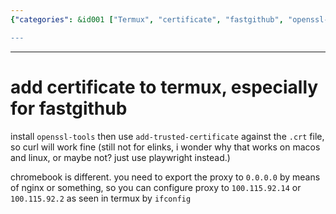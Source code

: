 ```yaml
---
{"categories": &id001 ["Termux", "certificate", "fastgithub", "openssl-tools", "add-trusted-certificate", "curl", "chromebook"], "category": "Termux", "date": "2022-12-09 18:55:52", "description": "This article provides detailed instructions on how to add a certificate to Termux for fastgithub, including steps for installing OpenSSL tools and using the add-trusted-certificate command. Additionally, an alternative method is explained for chromebooks involving nginx and configuring proxy settings.", "tags": *id001, "title": "add certificate to termux, especially for fastgithub"}

---
```


------

# add certificate to termux, especially for fastgithub
 
install `openssl-tools` then use `add-trusted-certificate` against the `.crt` file, so curl will work fine (still not for elinks, i wonder why that works on macos and linux, or maybe not? just use playwright instead.)
 
chromebook is different. you need to export the proxy to `0.0.0.0` by means of nginx or something, so you can configure proxy to `100.115.92.14` or `100.115.92.2` as seen in termux by `ifconfig`

